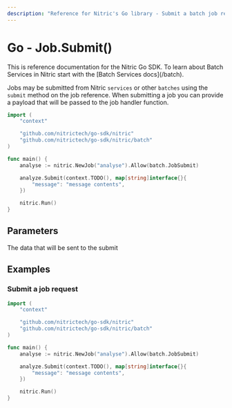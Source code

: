 ```yaml
---
description: "Reference for Nitric's Go library - Submit a batch job request with the Nitric Go SDK"
---
```


# Go - Job.Submit()

<Note>
  This is reference documentation for the Nitric Go SDK. To learn about Batch
  Services in Nitric start with the [Batch Services docs](/batch).
</Note>

Jobs may be submitted from Nitric `services` or other `batches` using the `submit` method on the job reference. When submitting a job you can provide a payload that will be passed to the job handler function.

```go
import (
	"context"

	"github.com/nitrictech/go-sdk/nitric"
	"github.com/nitrictech/go-sdk/nitric/batch"
)

func main() {
	analyse := nitric.NewJob("analyse").Allow(batch.JobSubmit)

	analyze.Submit(context.TODO(), map[string]interface{}{
		"message": "message contents",
	})

	nitric.Run()
}
```

## Parameters

<Properties>
  <Property name="message" required type="map[string]interface{}">
    The data that will be sent to the submit
  </Property>
</Properties>

## Examples

### Submit a job request

```go
import (
	"context"

	"github.com/nitrictech/go-sdk/nitric"
	"github.com/nitrictech/go-sdk/nitric/batch"
)

func main() {
	analyse := nitric.NewJob("analyse").Allow(batch.JobSubmit)

	analyze.Submit(context.TODO(), map[string]interface{}{
		"message": "message contents",
	})

	nitric.Run()
}
```
